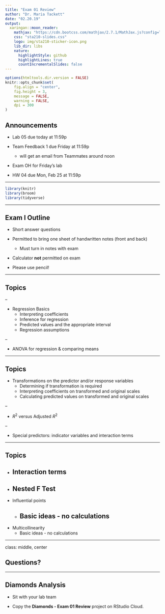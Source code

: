 ```yaml
---
title: "Exam 01 Review"
author: "Dr. Maria Tackett"
date: "02.20.19"
output:
  xaringan::moon_reader:
    mathjax: "https://cdn.bootcss.com/mathjax/2.7.1/MathJax.js?config=TeX-MML-AM_HTMLorMML"
    css: "sta210-slides.css"
    logo: img/sta210-sticker-icon.png
    lib_dir: libs
    nature:
      highlightStyle: github
      highlightLines: true
      countIncrementalSlides: false
---
```


```r
options(htmltools.dir.version = FALSE)
knitr::opts_chunk$set(
	fig.align = "center",
	fig.height = 3,
	message = FALSE,
	warning = FALSE, 
	dpi = 300
)
```


## Announcements

- Lab 05 due today at 11:59p 

- Team Feedback 1 due Friday at 11:59p 
    - will get an email from Teammates around noon
    
- Exam OH for Friday's lab
    
- HW 04 due Mon, Feb 25 at 11:59p

---

```r
library(knitr)
library(broom)
library(tidyverse)
```

---

## Exam I Outline

- Short answer questions

- Permitted to bring one sheet of handwritten notes (front and back)
  + Must turn in notes with exam 

- Calculator **not** permitted on exam

- Please use pencil!

---

## Topics 

--

- Regression Basics
  + Interpreting coefficients
  + Inference for regression
  + Predicted values and the appropriate interval
  + Regression assumptions


--

- ANOVA for regression & comparing means


---

 

## Topics 

- Transformations on the predictor and/or response variables
  + Determining if transformation is required
  + Interpreting coefficients on transformed and original scales
  + Calculating predicted values on transformed and original scales
  
  
--

- $R^2$ versus  Adjusted $R^2$

--

- Special predictors: indicator variables and interaction terms

---

## Topics 

- Interaction terms
--

- Nested F Test
--

- Influential points
  + Basic ideas - no calculations
--

- Multicollinearity 
  + Basic ideas - no calculations

---

class: middle, center 

## Questions?

---

## Diamonds Analysis 

- Sit with your lab team 

- Copy the **Diamonds - Exam 01 Review** project on RStudio Cloud.

